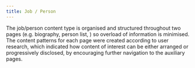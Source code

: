 ```yaml
---
title: Job / Person
---
```



<Paragraph size="lead">
  The job/person content type is organised and structured throughout two pages
  (e.g. biography, person list, ) so overload of information is minimised.
</Paragraph>
<Paragraph size="lead">
  The content patterns for each page were created according to user research,
  which indicated how content of interest can be either arranged or
  progressively disclosed, by encouraging further navigation to the auxiliary
  pages.
</Paragraph>

